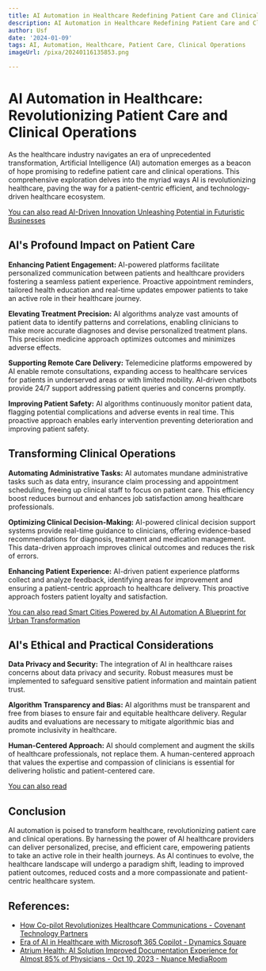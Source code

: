 ```yaml
---
title: AI Automation in Healthcare Redefining Patient Care and Clinical Operations
description: AI Automation in Healthcare Redefining Patient Care and Clinical Operations
author: Usf
date: '2024-01-09'
tags: AI, Automation, Healthcare, Patient Care, Clinical Operations
imageUrl: /pixa/20240116135853.png

---
```

# AI Automation in Healthcare: Revolutionizing Patient  Care and  Clinical Operations

As the healthcare industry navigates an era  of unprecedented transformation,  Artificial Intelligence  (AI) automation emerges as a beacon of hope promising to redefine patient care and clinical operations. This comprehensive exploration delves into the myriad ways AI is revolutionizing healthcare, paving the  way for a patient-centric  efficient, and technology-driven healthcare ecosystem.


[You can also read AI-Driven Innovation Unleashing  Potential in Futuristic Businesses](AI-Driven%20Innovation%20Unleashing%20Potential%20in%20Futuristic%20Businesses)


## AI's Profound Impact on Patient Care

**Enhancing Patient Engagement:**
AI-powered platforms facilitate personalized communication between patients and healthcare providers fostering a seamless patient experience.  Proactive appointment reminders, tailored health  education and real-time updates empower patients to  take an active role in their healthcare journey.

**Elevating Treatment Precision:**
AI algorithms analyze vast  amounts of patient  data to identify patterns and correlations, enabling clinicians to make more accurate  diagnoses and devise personalized treatment plans. This precision  medicine approach optimizes  outcomes and minimizes adverse effects.

**Supporting Remote Care  Delivery:**
Telemedicine platforms empowered by AI enable remote consultations,  expanding access to healthcare services for  patients in underserved areas or with limited mobility. AI-driven  chatbots provide 24/7 support addressing patient queries and concerns promptly.

**Improving Patient Safety:**
AI algorithms continuously monitor patient data, flagging potential complications and adverse events in real time. This proactive approach enables early intervention preventing deterioration and  improving patient safety.


## Transforming Clinical Operations

**Automating Administrative Tasks:**
AI automates mundane administrative tasks such as data entry, insurance claim processing and appointment scheduling, freeing up clinical staff to focus on patient care. This efficiency boost reduces burnout and enhances job satisfaction among healthcare professionals.

**Optimizing Clinical Decision-Making:**
AI-powered clinical  decision support systems provide real-time guidance to clinicians, offering evidence-based recommendations for diagnosis, treatment and medication management. This  data-driven approach improves clinical outcomes and reduces the risk of errors.

**Enhancing Patient Experience:**
AI-driven patient experience platforms collect and analyze feedback,  identifying areas for improvement and ensuring  a patient-centric approach to healthcare delivery. This proactive approach fosters patient loyalty and satisfaction.


[You can also read Smart Cities Powered by  AI Automation A Blueprint for Urban Transformation](Smart%20Cities%20Powered%20by%20AI%20Automation%20A%20Blueprint%20for%20Urban%20Transformation)


## AI's Ethical and Practical Considerations

**Data Privacy and Security:**
The  integration of AI in healthcare raises concerns about  data privacy and security. Robust measures must be implemented to  safeguard sensitive patient information and maintain patient trust.

**Algorithm Transparency and  Bias:**
AI algorithms must be transparent  and free from  biases to ensure fair and  equitable healthcare delivery. Regular audits and evaluations are  necessary  to mitigate  algorithmic  bias and  promote inclusivity in  healthcare.

**Human-Centered Approach:**
AI should complement and augment the skills of healthcare professionals, not replace them. A human-centered approach  that values the expertise and compassion  of  clinicians is essential for delivering holistic and patient-centered care.


[You can also read ]()


## Conclusion

AI automation is poised to transform healthcare, revolutionizing patient  care and clinical operations.  By harnessing the power of AI  healthcare providers can  deliver personalized, precise, and efficient care, empowering patients to take an active role in their health journeys. As AI  continues to evolve, the healthcare landscape  will undergo a paradigm  shift, leading to improved patient outcomes, reduced costs and a more compassionate and patient-centric healthcare system.

## References:
- [How Co-pilot Revolutionizes Healthcare Communications - Covenant Technology Partners](https://covenanttechnologypartners.com/2023/07/26/how-co-pilot-revolutionizes-healthcare-communications/)
- [Era of AI in Healthcare with Microsoft 365 Copilot - Dynamics Square](https://www.dynamicssquare.com/blog/ai-in-healthcare-with-microsoft-365-copilot/)
- [Atrium Health: AI Solution Improved Documentation Experience for Almost 85% of Physicians - Oct 10, 2023 - Nuance MediaRoom](https://news.nuance.com/2023-10-10-Atrium-Health-AI-Solution-Improved-Documentation-Experience-for-Almost-85-of-Physicians)
